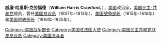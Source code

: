 {{Infobox Officeholder
|name=威廉·哈里斯·克劳福德<br/>William Harris Crawford
|image=WilliamHarrisCrawford5.jpg
|image_width=200px
|order=7
|title=[[美国财政部长|美国财政部长]]
|term_start=1816年10月22日
|term_end=1825年3月6日
|president=[[詹姆斯·麦迪逊|詹姆斯·麦迪逊]]<br>[[詹姆斯·门罗|詹姆斯·门罗]]
|predecessor=[[亚历山大·J·达拉斯|亚历山大·J·达拉斯]]
|successor=[[理查德·拉什|理查德·拉什]]
|order2=9
|title2=[[美国战争部长|美国战争部长]]
|term_start2=1815年8月1日
|term_end2=1816年10月22日
|president2=[[詹姆斯·门罗|詹姆斯·门罗]]
|predecessor2=[[詹姆斯·门罗|詹姆斯·门罗]]
|successor2=[[约翰·C·卡尔霍恩|约翰·C·卡尔霍恩]]
|birth_date={{birth date|1772|2|24|mf=y}}
|birth_place=[[弗吉尼亚州|弗吉尼亚州]][[阿默斯特县_(弗吉尼亚州)|阿默斯特县]]
|death_date={{death date and age|1834|9|15|1772|2|24|df=y}}
|death_place=[[佐治亚州|佐治亚州]][[克劳福德_(佐治亚州)|克劳福德]]
|party=[[美国民主-共和党|美国民主-共和党]]
|pouse=
|profession=
}}
'''威廉·哈里斯·克劳福德'''（'''William Harris Crawford'''，{{bd|1772年|2月24日|1834年|9月15日|}}），[[美国|美国]]政治家，[[美国民主-共和党|美国民主-共和党]]成员，曾任[[美国参议员|美国参议员]]（1807年-1813年）、[[美国战争部长|美国战争部长]]（1815年-1816年）和[[美国财政部长|美国财政部长]]（1816年-1825年）。

{{start box}}
{{succession box|[[亚历山大·J·达拉斯|亚历山大·J·达拉斯]]|[[理查德·拉什|理查德·拉什]]|[[美国财政部长|美国财政部长]]|1816年-1825年}}
{{succession box|[[詹姆斯·门罗|詹姆斯·门罗]]|[[约翰·C·卡尔霍恩|约翰·C·卡尔霍恩]]|[[美国战争部长|美国战争部长]]|1815年-1816年}}
{{end box}}

{{美国战争部长}}
{{美国财政部长}}
{{James Madison cabinet}}
{{James Monroe cabinet}}
{{Authority control}}

{{DEFAULTSORT:Crawford, William H.}}
[[Category:美国战争部长|Category:美国战争部长]]
[[Category:美国驻法国大使|Category:美国驻法国大使]]
[[Category:美国民主共和党联邦参议员|Category:美国民主共和党联邦参议员]]
[[Category:美国决斗者|Category:美国决斗者]]